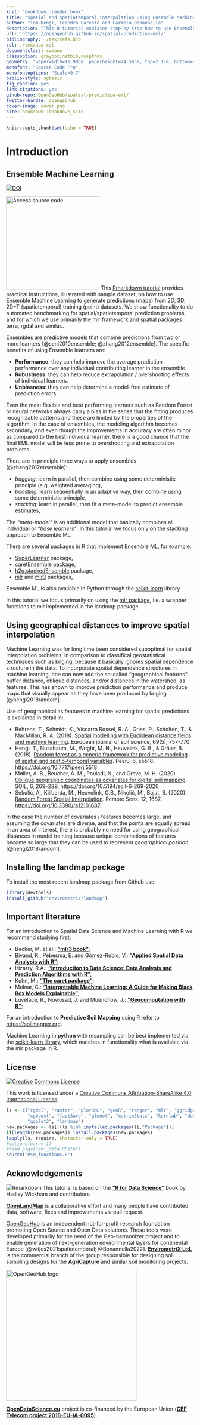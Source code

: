 ```yaml
---
knit: "bookdown::render_book"
title: "Spatial and spatiotemporal interpolation using Ensemble Machine Learning"
author: "Tom Hengl, Leandro Parente and Carmelo Bonannella"
description: "This R tutorial explains step-by-step how to use Ensemble Machine Learning to generate predictions (maps) from 2D, 3D, 2D+T training (point) datasets. We show functionality to do automated benchmarking for spatial/spatiotemporal prediction problems, and for which we use primarily the mlr framework and spatial packages terra, rgdal and similar. In addition, we explain how to plot spatial/spatiotemporal prediction inputs and outputs, including how to do accuracy plots and predictograms. We focus engineering the predictive mapping around three main areas: (a) accuracy performance, (b) computing time, (c) robustness of the algorithms (sensitivity to noise, artifacts etc). More chapters will be added in the future. Contributions are welcome. To discuss issues or report a bug please use the repository homepage."
url: 'https\://opengeohub.github.io/spatial-prediction-eml/'
bibliography: ./tex/refs.bib
csl: ./tex/apa.csl  
documentclass: svmono
classoption: graybox,natbib,nospthms
geometry: "paperwidth=18.90cm, paperheight=24.58cm, top=2.1cm, bottom=2.1cm, inner=2cm, outer=2cm"
monofont: "Source Code Pro"
monofontoptions: "Scale=0.7"
biblio-style: spbasic
fig_caption: yes
link-citations: yes
gihub-repo: OpenGeoHub/spatial-prediction-eml/
twitter-handle: opengeohub
cover-image: cover.png
site: bookdown::bookdown_site
---
```


```r
knitr::opts_chunk$set(echo = TRUE)
```

# Introduction {.unnumbered}

## Ensemble Machine Learning {.unnumbered}

[![DOI](https://zenodo.org/badge/doi/10.5281/zenodo.5894878.svg)](https://doi.org/10.5281/zenodo.5894878)

[![Access source code](cover.jpg){.cover width="250"}](https://opengeohub.github.io/spatial-prediction-eml/) This [Rmarkdown tutorial](https://opengeohub.github.io/spatial-prediction-eml/) provides practical instructions, illustrated with sample 
dataset, on how to use Ensemble Machine Learning to generate predictions (maps) from 
2D, 3D, 2D+T (spatiotemporal) training (point) datasets. We show functionality to do 
automated benchmarking for spatial/spatiotemporal prediction problems, and for which 
we use primarily the mlr framework and spatial packages terra, rgdal and similar..

Ensembles are predictive models that combine predictions from two or more learners 
[@seni2010ensemble; @zhang2012ensemble]. The specific benefits of using Ensemble learners are:

- **Performance**: they can help improve the average prediction performance over any individual contributing learner in the ensemble.
- **Robustness**: they can help reduce extrapolation / overshooting effects of individual learners.
- **Unbiasness**: they can help determine a model-free estimate of prediction errors.

Even the most flexible and best performing learners such as Random Forest or neural 
networks always carry a bias in the sense that the fitting produces recognizable 
patterns and these are limited by the properties of the algorithm. In the case of 
ensembles, the modeling algorithm becomes secondary, and even though the improvements 
in accuracy are often minor as compared to the best individual learner, there is 
a good chance that the final EML model will be less prone to overshooting and 
extrapolation problems.

There are in principle three ways to apply ensembles [@zhang2012ensemble]:

- _bagging_: learn in parallel, then combine using some deterministic principle (e.g. weighted averaging),
- _boosting_: learn sequentially in an adaptive way, then combine using some deterministic principle,
- _stacking_: learn in parallel, then fit a meta-model to predict ensemble estimates,

The _“meta-model”_ is an additional model that basically combines all individual 
or _“base learners”_. In this tutorial we focus only on the stacking approach to Ensemble ML.

There are several packages in R that implement Ensemble ML, for example:

- [SuperLearner](https://cran.r-project.org/web/packages/SuperLearner/vignettes/Guide-to-SuperLearner.html) package,
- [caretEnsemble](https://cran.r-project.org/web/packages/caretEnsemble/vignettes/caretEnsemble-intro.html) package,
- [h2o.stackedEnsemble](http://docs.h2o.ai/h2o-tutorials/latest-stable/tutorials/ensembles-stacking/index.html) package,
- [mlr](https://mlr.mlr-org.com/reference/makeStackedLearner.html) and [mlr3](https://mlr3gallery.mlr-org.com/posts/2020-04-27-tuning-stacking/) packages,

Ensemble ML is also available in Python through the [scikit-learn](https://scikit-learn.org/stable/modules/ensemble.html) library.

In this tutorial we focus primarily on using the [mlr package](https://mlr.mlr-org.com/), 
i.e. a wrapper functions to mlr implemented in the landmap package.

## Using geographical distances to improve spatial interpolation {.unnumbered}

Machine Learning was for long time been considered suboptimal for spatial 
interpolation problems, in comparison to classifical geostatistical techniques 
such as kriging, because it basically ignores spatial dependence structure in 
the data. To incorporate spatial dependence structures in machine learning, one 
can now add the so-called "geographical features": buffer distance, oblique 
distances, and/or distances in the watershed, as features. This has shown to 
improve prediction performance and produce maps that visually appear as they 
have been produced by kriging [@hengl2018random].

Use of geographical as features in machine learning for spatial predictions is explained in detail in:

- Behrens, T., Schmidt, K., Viscarra Rossel, R. A., Gries, P., Scholten, T., & MacMillan, R. A. (2018). [Spatial modelling with Euclidean distance fields and machine learning](https://doi.org/10.1111/ejss.12687). European journal of soil science, 69(5), 757-770.
- Hengl, T., Nussbaum, M., Wright, M. N., Heuvelink, G. B., & Gräler, B. (2018). [Random forest as a generic framework for predictive modeling of spatial and spatio-temporal variables](https://doi.org/10.7717/peerj.5518). PeerJ, 6, e5518. <https://doi.org/10.7717/peerj.5518>  
- Møller, A. B., Beucher, A. M., Pouladi, N., and Greve, M. H. (2020). [Oblique geographic coordinates as covariates for digital soil mapping](https://doi.org/10.5194/soil-6-269-2020). SOIL, 6, 269–289, https://doi.org/10.5194/soil-6-269-2020
- Sekulić, A., Kilibarda, M., Heuvelink, G.B., Nikolić, M., Bajat, B. (2020). [Random Forest Spatial Interpolation](https://doi.org/10.3390/rs12101687). Remote Sens. 12, 1687. <https://doi.org/10.3390/rs12101687>  

In the case the number of covariates / features becomes large, and assuming the 
covariates are diverse, and that the points are equally spread in an area of 
interest, there is probably no need for using geographical distances in model 
training because unique combinations of features become so large that they can 
be used to represent _geographical position_ [@hengl2018random].

## Installing the landmap package {.unnumbered}

To install the most recent landmap package from Github use:

```r
library(devtools)
install_github("envirometrix/landmap")
```

## Important literature {.unnumbered}

For an introduction to Spatial Data Science and Machine Learning with R we 
recommend studying first:

- Becker, M. et al.: **[“mlr3 book”](https://mlr3book.mlr-org.com/)**;  
- Bivand, R., Pebesma, E. and Gómez-Rubio, V.: **[“Applied Spatial Data Analysis with R”](https://asdar-book.org/)**;  
- Irizarry, R.A.: **[“Introduction to Data Science: Data Analysis and Prediction Algorithms with R”](https://rafalab.github.io/dsbook/)**;  
- Kuhn, M.: **[“The caret package”](https://topepo.github.io/caret/)**;  
- Molnar, C.: **[“Interpretable Machine Learning: A Guide for Making Black Box Models Explainable”](https://christophm.github.io/interpretable-ml-book/)**;  
- Lovelace, R., Nowosad, J. and Muenchow, J.: **[“Geocomputation with R”](https://geocompr.robinlovelace.net/)**;  

For an introduction to **Predictive Soil Mapping** using R refer to <https://soilmapper.org>.

Machine Learning in **python** with resampling can be best implemented via the 
[scikit-learn library](https://scikit-learn.org/stable/), which matches in 
functionality what is available via the mlr package in R.

## License {.unnumbered}

[<img alt="Creative Commons License" style="border-width:0" src="https://i.creativecommons.org/l/by-sa/4.0/88x31.png" />](http://creativecommons.org/licenses/by-sa/4.0/)

This work is licensed under a [Creative Commons Attribution-ShareAlike 4.0 International License](http://creativecommons.org/licenses/by-sa/4.0/).

```r
ls <- c("rgdal", "raster", "plotKML", "geoR", "ranger", "mlr", "ggridges", "viridis",
        "xgboost", "fastSave", "glmnet", "matrixStats", "kernlab", "deepnet", 
        "ggplot2", "landmap")
new.packages <- ls[!(ls %in% installed.packages()[,"Package"])]
if(length(new.packages)) install.packages(new.packages)
lapply(ls, require, character.only = TRUE)
#options(warn=-1)
#load.pigz("eml_data.RData")
source("PSM_functions.R")
```

## Acknowledgements {.unnumbered}

![Rmarkdown](tex/R_logo.svg.png "R project") This tutorial is based on the **[“R for Data Science”](https://r4ds.had.co.nz/)** 
book by Hadley Wickham and contributors.

**[OpenLandMap](https://openlandmap.org)** is a collaborative effort and many people 
have contributed data, software, fixes and improvements via pull request. 

[OpenGeoHub](https://opengeohub.org) is an independent not-for-profit research 
foundation promoting Open Source and Open Data solutions. These tools were developed 
primarily for the need of the Geo-harmonizer project and to enable generation of 
next-generation environmental layers for continental Europe [@witjes2021spatiotemporal; @Bonannella2022].
**[EnvirometriX Ltd.](https://envirometrix.nl)** is the commercial branch of the group 
responsible for designing soil sampling designs for the **[AgriCapture](https://agricaptureco2.eu/)** 
and similar soil monitoring projects.

[<img src="tex/opengeohub_logo_ml.png" alt="OpenGeoHub logo" width="350"/>](https://opengeohub.org)

**[OpenDataScience.eu](https://opendatascience.eu/)** project is co-financed by the European Union (**[CEF Telecom project 2018-EU-IA-0095](https://ec.europa.eu/inea/en/connecting-europe-facility/cef-telecom/2018-eu-ia-0095)**).
